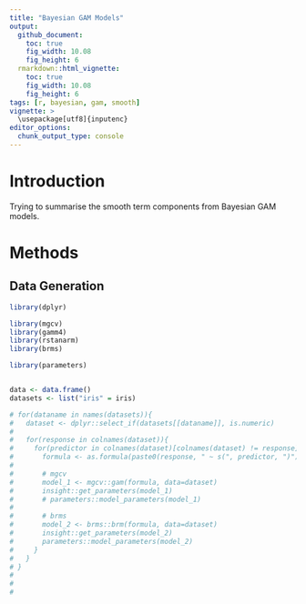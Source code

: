 ```yaml
---
title: "Bayesian GAM Models"
output: 
  github_document:
    toc: true
    fig_width: 10.08
    fig_height: 6
  rmarkdown::html_vignette:
    toc: true
    fig_width: 10.08
    fig_height: 6
tags: [r, bayesian, gam, smooth]
vignette: >
  \usepackage[utf8]{inputenc}
editor_options: 
  chunk_output_type: console
---
```


# Introduction

Trying to summarise the smooth term components from Bayesian GAM models.

# Methods

## Data Generation

```r
library(dplyr)

library(mgcv)
library(gamm4)
library(rstanarm)
library(brms)

library(parameters)


data <- data.frame()
datasets <- list("iris" = iris)

# for(dataname in names(datasets)){
#   dataset <- dplyr::select_if(datasets[[dataname]], is.numeric)
#   
#   for(response in colnames(dataset)){
#     for(predictor in colnames(dataset)[colnames(dataset) != response]){
#       formula <- as.formula(paste0(response, " ~ s(", predictor, ")"))
#       
#       # mgcv
#       model_1 <- mgcv::gam(formula, data=dataset)
#       insight::get_parameters(model_1)
#       # parameters::model_parameters(model_1)
#       
#       # brms
#       model_2 <- brms::brm(formula, data=dataset)
#       insight::get_parameters(model_2)
#       parameters::model_parameters(model_2)
#     }
#   }
# }
#  
#   
#   



```

